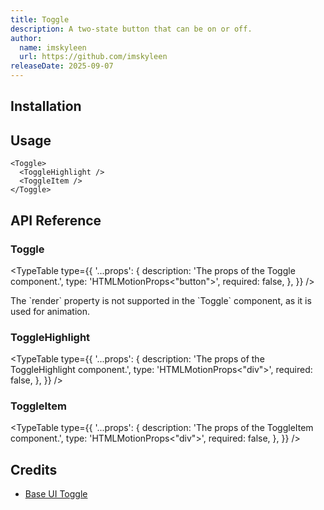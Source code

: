 ```yaml
---
title: Toggle
description: A two-state button that can be on or off.
author:
  name: imskyleen
  url: https://github.com/imskyleen
releaseDate: 2025-09-07
---
```


<ComponentPreview name="demo-primitives-base-toggle" />

## Installation

<ComponentInstallation name="primitives-base-toggle" />

## Usage

```tsx
<Toggle>
  <ToggleHighlight />
  <ToggleItem />
</Toggle>
```

## API Reference

### Toggle

<ExternalLink
  href="https://base-ui.com/react/components/toggle#api-reference"
  text="Base UI API Reference - Toggle"
/>

<TypeTable
  type={{
    '...props': {
      description: 'The props of the Toggle component.',
      type: 'HTMLMotionProps<"button">',
      required: false,
    },
  }}
/>

<Callout type="info">
  The `render` property is not supported in the `Toggle` component, as it is
  used for animation.
</Callout>

### ToggleHighlight

<TypeTable
  type={{
    '...props': {
      description: 'The props of the ToggleHighlight component.',
      type: 'HTMLMotionProps<"div">',
      required: false,
    },
  }}
/>

### ToggleItem

<TypeTable
  type={{
    '...props': {
      description: 'The props of the ToggleItem component.',
      type: 'HTMLMotionProps<"div">',
      required: false,
    },
  }}
/>

## Credits

- [Base UI Toggle](https://base-ui.com/react/components/toggle)
